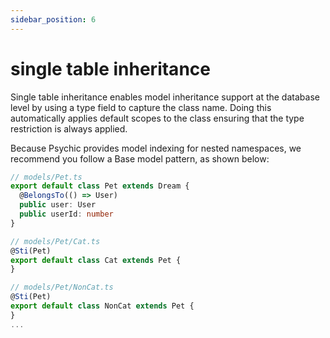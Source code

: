 ```yaml
---
sidebar_position: 6
---
```


# single table inheritance

Single table inheritance enables model inheritance support at the database level by using a type field to capture the class name. Doing this automatically applies default scopes to the class ensuring that the type restriction is always applied.

Because Psychic provides model indexing for nested namespaces, we recommend you follow a Base model pattern, as shown below:

```ts
// models/Pet.ts
export default class Pet extends Dream {
  @BelongsTo(() => User)
  public user: User
  public userId: number
}

// models/Pet/Cat.ts
@Sti(Pet)
export default class Cat extends Pet {
}

// models/Pet/NonCat.ts
@Sti(Pet)
export default class NonCat extends Pet {
}
...
```
